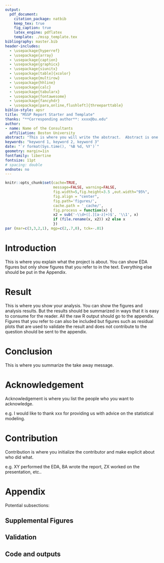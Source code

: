 ```yaml
---
output: 
  pdf_document:
    citation_package: natbib
    keep_tex: true
    fig_caption: true
    latex_engine: pdflatex
    template: ./mssp_template.tex
bibliography: master.bib
header-includes:
  - \usepackage{hyperref}
  - \usepackage{array}   
  - \usepackage{caption}
  - \usepackage{graphicx}
  - \usepackage{siunitx}
  - \usepackage[table]{xcolor}
  - \usepackage{multirow}
  - \usepackage{hhline}
  - \usepackage{calc}
  - \usepackage{tabularx}
  - \usepackage{fontawesome}
  - \usepackage{fancyhdr}
  - \usepackage[para,online,flushleft]{threeparttable}
biblio-style: apsr
title: "MSSP Report Starter and Template"
thanks: "**Corresponding author**: xxxx@bu.edu"
author:
- name: Name of the Consultants
  affiliation: Boston University
abstract: "This is where you will write the abstract.  Abstract is one pragraph summary of what the report is about.  It should include the high level description as well as the results."
keywords: "keyword 1, keyword 2, keyword 3"
date: "`r format(Sys.time(), '%B %d, %Y')`"
geometry: margin=1in
fontfamily: libertine
fontsize: 11pt
# spacing: double
endnote: no
---
```


\addtolength{\headheight}{1.0cm} 
\fancypagestyle{plain}{} 
\thispagestyle{fancy} 
\fancyhead[R]{\includegraphics[width = 80pt]{./figures/MSSP-square-logo.png}}
\renewcommand{\headrulewidth}{0pt} 

```r
knitr::opts_chunk$set(cache=TRUE,
                      message=FALSE, warning=FALSE,
                      fig.width=5,fig.height=3.5 ,out.width="95%",
                      fig.align = "center",
                      fig.path='figures/',
                      cache.path = '_cache/',
                      fig.process = function(x) {
                      x2 = sub('-\\d+([.][a-z]+)$', '\\1', x)
                      if (file.rename(x, x2)) x2 else x
                      })
par (mar=c(3,3,2,1), mgp=c(2,.7,0), tck=-.01)
```


# Introduction

This is where you explain what the project is about.  You can show EDA figures but only show figures that you refer to in the text.  Everything else should be put in the Appendix.

# Result

This is where you show your analysis.  You can show the figures and analysis results.
But the results should be summarized in ways that it is easy to consume for the reader.
All the raw R output should go to the appendix.
Figures that you refer to can also be included but figures such as residual plots that are used to validate the result and does not contribute to the question should be sent to the appendix.


# Conclusion

This is where you summarize the take away message.  

# Acknowledgement

Acknowledgement is where you list the people who you want to acknowledge.  

e.g. I would like to thank xxx for providing us with advice on the statistical modeling.

# Contribution

Contribution is where you initialize the contributor and make explicit about who did what.

e.g.
XY performed the EDA, BA wrote the report, ZX worked on the presentation, etc..

# Appendix

Potential subsections:

## Supplemental Figures
## Validation
## Code and outputs

<!--
# References
\setlength{\parindent}{-0.2in}
\setlength{\leftskip}{0.2in}
\setlength{\parskip}{8pt}
\vspace*{-0.2in}
\noindent
-->